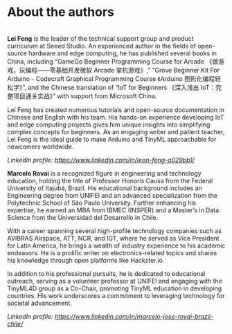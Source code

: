 # About the authors {.unnumbered}
<br />
**Lei Feng** is the leader of the technical support group and product curriculum at Seeed Studio. An experienced author in the fields of open-source hardware and edge computing, he has published several books in China, including "GameGo Beginner Programming Course for Arcade 《做游戏，玩编程------零基础开发微软 Arcade 掌机游戏》," "Grove Beginner Kit For Arduino - Codecraft Graphical Programming Course 《Arduino 图形化编程轻松学》", and the Chinese translation of "IoT for Beginners 《深入浅出 IoT：完整项目通关实战》" with support from Microsoft China.

Lei Feng has created numerous tutorials and open-source documentation in Chinese and English with his team. His hands-on experience developing IoT and edge computing projects gives him unique insights into simplifying complex concepts for beginners. As an engaging writer and patient teacher, Lei Feng is the ideal guide to make Arduino and TinyML approachable for newcomers worldwide.

*LinkedIn profile:* [*https://www.linkedin.com/in/leon-feng-a029bb1/*](https://www.linkedin.com/in/leon-feng-a029bb1/)

**Marcelo Rovai** is a recognized figure in engineering and technology education, holding the title of Professor Honoris Causa from the Federal University of Itajubá, Brazil. His educational background includes an Engineering degree from UNIFEI and an advanced specialization from the Polytechnic School of São Paulo University. Further enhancing his expertise, he earned an MBA from IBMEC (INSPER) and a Master's in Data Science from the Universidad del Desarrollo in Chile.

With a career spanning several high-profile technology companies such as AVIBRAS Airspace, ATT, NCR, and IGT, where he served as Vice President for Latin America, he brings a wealth of industry experience to his academic endeavors. He is a prolific writer on electronics-related topics and shares his knowledge through open platforms like Hackster.io.

In addition to his professional pursuits, he is dedicated to educational outreach, serving as a volunteer professor at UNIFEI and engaging with the TinyML4D group as a Co-Chair, promoting TinyML education in developing countries. His work underscores a commitment to leveraging technology for societal advancement.

*LinkedIn profile:* [*https://www.linkedin.com/in/marcelo-jose-rovai-brazil-chile/*](https://www.linkedin.com/in/marcelo-jose-rovai-brazil-chile/)

